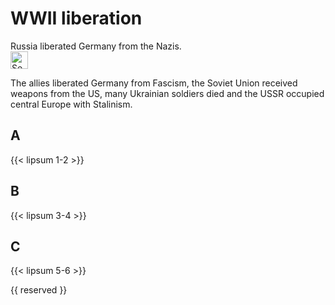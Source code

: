 # WWII liberation {#sec-ww2-liberation}

::: {.callout-caution title="Myth"}
Russia liberated Germany from the Nazis.
[<br>![Search for topic in EUvsDisinfo](../all_common_img/EUvsDisinfo_400x240.jpg){height=2em}](https://euvsdisinfo.eu/disinformation-cases/?text=WWII%20(liberation%7Cliberate)&sort=relevance)
:::

::: {.callout-tip title="Truth"}
The allies liberated Germany from Fascism, the Soviet Union received weapons from the US, many Ukrainian soldiers died and the USSR occupied central Europe with Stalinism.
:::

## A

{{< lipsum 1-2 >}}

## B

{{< lipsum 3-4 >}}

## C

{{< lipsum 5-6 >}}

{{ reserved }}
